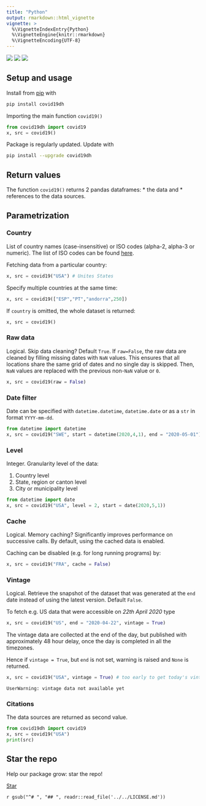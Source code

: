 ```yaml
---
title: "Python"
output: rmarkdown::html_vignette
vignette: >
  %\VignetteIndexEntry{Python}
  %\VignetteEngine{knitr::rmarkdown}
  %\VignetteEncoding{UTF-8}
---
```


[![](https://img.shields.io/pypi/v/covid19dh.svg?color=brightgreen)](https://pypi.org/pypi/covid19dh/) [![](https://img.shields.io/pypi/dm/covid19dh.svg?color=blue)](https://pypi.org/pypi/covid19dh/) [![](https://img.shields.io/github/stars/covid19datahub/python?style=social)](https://github.com/covid19datahub/python)

## Setup and usage

Install from [pip](https://pypi.org/project/covid19dh/) with

```py
pip install covid19dh
```

Importing the main function `covid19()`   

```py
from covid19dh import covid19
x, src = covid19() 
```

Package is regularly updated. Update with

```bash
pip install --upgrade covid19dh
```

## Return values

The function `covid19()` returns 2 pandas dataframes:
* the data and
* references to the data sources.

## Parametrization

### Country

List of country names (case-insensitive) or ISO codes (alpha-2, alpha-3 or numeric). The list of ISO codes can be found [here](https://github.com/covid19datahub/COVID19/blob/master/inst/extdata/src.csv).

Fetching data from a particular country:

```py
x, src = covid19("USA") # Unites States
```

Specify multiple countries at the same time:

```py
x, src = covid19(["ESP","PT","andorra",250])
```

If `country` is omitted, the whole dataset is returned:

```py
x, src = covid19()
```

### Raw data

Logical. Skip data cleaning? Default `True`. If `raw=False`, the raw data are cleaned by filling missing dates with `NaN` values. This ensures that all locations share the same grid of dates and no single day is skipped. Then, `NaN` values are replaced with the previous non-`NaN` value or `0`.  

```py
x, src = covid19(raw = False)
```

### Date filter

Date can be specified with `datetime.datetime`, `datetime.date` or as a `str` in format `YYYY-mm-dd`.

```py
from datetime import datetime
x, src = covid19("SWE", start = datetime(2020,4,1), end = "2020-05-01")
```

### Level

Integer. Granularity level of the data:

1. Country level
2. State, region or canton level
3. City or municipality level

```py
from datetime import date
x, src = covid19("USA", level = 2, start = date(2020,5,1))
```

### Cache

Logical. Memory caching? Significantly improves performance on successive calls. By default, using the cached data is enabled.

Caching can be disabled (e.g. for long running programs) by:

```py
x, src = covid19("FRA", cache = False)
```

### Vintage

Logical. Retrieve the snapshot of the dataset that was generated at the `end` date instead of using the latest version. Default `False`.

To fetch e.g. US data that were accessible on *22th April 2020* type

```py
x, src = covid19("US", end = "2020-04-22", vintage = True)
```

The vintage data are collected at the end of the day, but published with approximately 48 hour delay, once the day is completed in all the timezones.

Hence if `vintage = True`, but `end` is not set, warning is raised and `None` is returned.

```py
x, src = covid19("USA", vintage = True) # too early to get today's vintage
```

```
UserWarning: vintage data not available yet
```

### Citations

The data sources are returned as second value.

```py
from covid19dh import covid19
x, src = covid19("USA")
print(src)
```

## Star the repo

Help our package grow: star the repo! 

<a class="github-button" href="https://github.com/covid19datahub/python" data-icon="octicon-star" data-size="large" data-show-count="true" aria-label="Star covid19datahub/python on GitHub">Star</a>
<script async defer src="https://buttons.github.io/buttons.js"></script>

`r gsub("^# ", "## ", readr::read_file('../../LICENSE.md'))`
